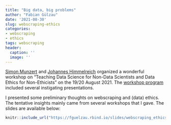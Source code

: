 ```yaml
---
title: "Big data, big problems"
author: "Fabian Gülzau"
date: '2021-08-30'
slug: webscraping-ethics
categories:
- webscraping
- ethics
tags: webscraping
header:
  caption: ''
  image: ''
---
```


[Simon Munzert](https://simonmunzert.github.io/) and [Johannes Himmelreich](https://johanneshimmelreich.net/) 
organized a wonderful workshop on "Teaching Data Science for Non-Data Scientists and Data Ethics for Non-Ethicists" on the 19/20 August 2021. The [workshop program](/pdf/datascienceethics.pdf) included several instigating presentations. 

I presented some preliminary thoughts on webscraping and (data) ethics. The tentative insights mainly
came from several workshops that I gave. The slides are available below: 

```r
knitr::include_url("https://fguelzau.rbind.io/slides/webscraping_ethics.html")
```
